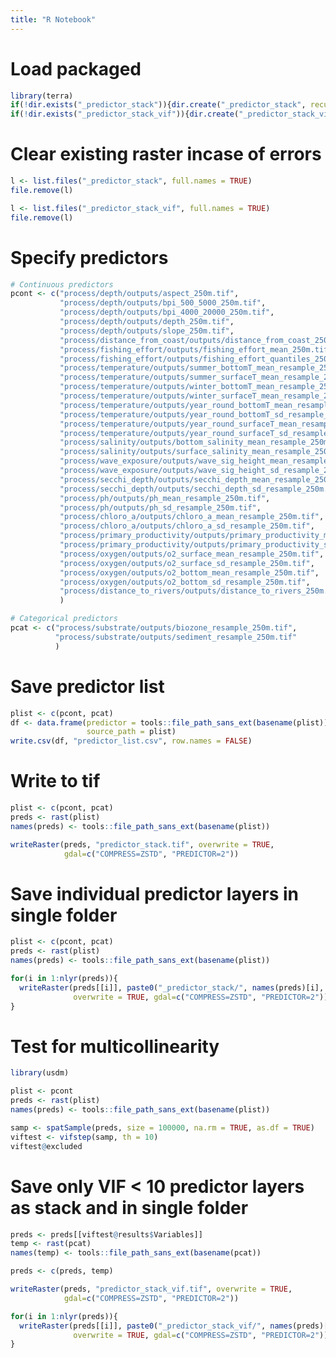 ```yaml
---
title: "R Notebook"
---
```


# Load packaged
```r
library(terra)
if(!dir.exists("_predictor_stack")){dir.create("_predictor_stack", recursive = TRUE)}
if(!dir.exists("_predictor_stack_vif")){dir.create("_predictor_stack_vif", recursive = TRUE)}
```
# Clear existing raster incase of errors
```r
l <- list.files("_predictor_stack", full.names = TRUE)
file.remove(l)

l <- list.files("_predictor_stack_vif", full.names = TRUE)
file.remove(l)
```

# Specify predictors
```r
# Continuous predictors
pcont <- c("process/depth/outputs/aspect_250m.tif",
           "process/depth/outputs/bpi_500_5000_250m.tif",
           "process/depth/outputs/bpi_4000_20000_250m.tif",
           "process/depth/outputs/depth_250m.tif",
           "process/depth/outputs/slope_250m.tif",
           "process/distance_from_coast/outputs/distance_from_coast_250m.tif",
           "process/fishing_effort/outputs/fishing_effort_mean_250m.tif",
           "process/fishing_effort/outputs/fishing_effort_quantiles_250m.tif",
           "process/temperature/outputs/summer_bottomT_mean_resample_250m.tif",
           "process/temperature/outputs/summer_surfaceT_mean_resample_250m.tif",
           "process/temperature/outputs/winter_bottomT_mean_resample_250m.tif",
           "process/temperature/outputs/winter_surfaceT_mean_resample_250m.tif",
           "process/temperature/outputs/year_round_bottomT_mean_resample_250m.tif",
           "process/temperature/outputs/year_round_bottomT_sd_resample_250m.tif",
           "process/temperature/outputs/year_round_surfaceT_mean_resample_250m.tif",
           "process/temperature/outputs/year_round_surfaceT_sd_resample_250m.tif",
           "process/salinity/outputs/bottom_salinity_mean_resample_250m.tif",
           "process/salinity/outputs/surface_salinity_mean_resample_250m.tif",
           "process/wave_exposure/outputs/wave_sig_height_mean_resample_250m.tif",
           "process/wave_exposure/outputs/wave_sig_height_sd_resample_250m.tif",
           "process/secchi_depth/outputs/secchi_depth_mean_resample_250m.tif",
           "process/secchi_depth/outputs/secchi_depth_sd_resample_250m.tif",
           "process/ph/outputs/ph_mean_resample_250m.tif",
           "process/ph/outputs/ph_sd_resample_250m.tif",
           "process/chloro_a/outputs/chloro_a_mean_resample_250m.tif",
           "process/chloro_a/outputs/chloro_a_sd_resample_250m.tif",
           "process/primary_productivity/outputs/primary_productivity_mean_resample_250m.tif",
           "process/primary_productivity/outputs/primary_productivity_sd_resample_250m.tif",
           "process/oxygen/outputs/o2_surface_mean_resample_250m.tif",
           "process/oxygen/outputs/o2_surface_sd_resample_250m.tif",
           "process/oxygen/outputs/o2_bottom_mean_resample_250m.tif",
           "process/oxygen/outputs/o2_bottom_sd_resample_250m.tif",
           "process/distance_to_rivers/outputs/distance_to_rivers_250m.tif"
           )

# Categorical predictors
pcat <- c("process/substrate/outputs/biozone_resample_250m.tif",
          "process/substrate/outputs/sediment_resample_250m.tif"
          )
```

# Save predictor list
```r
plist <- c(pcont, pcat)
df <- data.frame(predictor = tools::file_path_sans_ext(basename(plist)),
                 source_path = plist)
write.csv(df, "predictor_list.csv", row.names = FALSE)
```

# Write to tif
```r
plist <- c(pcont, pcat)
preds <- rast(plist)
names(preds) <- tools::file_path_sans_ext(basename(plist))

writeRaster(preds, "predictor_stack.tif", overwrite = TRUE, 
            gdal=c("COMPRESS=ZSTD", "PREDICTOR=2"))
```

# Save individual predictor layers in single folder
```r
plist <- c(pcont, pcat)
preds <- rast(plist)
names(preds) <- tools::file_path_sans_ext(basename(plist))

for(i in 1:nlyr(preds)){
  writeRaster(preds[[i]], paste0("_predictor_stack/", names(preds)[i], ".tif"), 
              overwrite = TRUE, gdal=c("COMPRESS=ZSTD", "PREDICTOR=2"))
}
```

# Test for multicollinearity
```r
library(usdm)

plist <- pcont
preds <- rast(plist)
names(preds) <- tools::file_path_sans_ext(basename(plist))

samp <- spatSample(preds, size = 100000, na.rm = TRUE, as.df = TRUE)
viftest <- vifstep(samp, th = 10)
viftest@excluded
```

# Save only VIF < 10 predictor layers as stack and in single folder
```r
preds <- preds[[viftest@results$Variables]]
temp <- rast(pcat)
names(temp) <- tools::file_path_sans_ext(basename(pcat))

preds <- c(preds, temp)

writeRaster(preds, "predictor_stack_vif.tif", overwrite = TRUE, 
            gdal=c("COMPRESS=ZSTD", "PREDICTOR=2"))

for(i in 1:nlyr(preds)){
  writeRaster(preds[[i]], paste0("_predictor_stack_vif/", names(preds)[i], ".tif"), 
              overwrite = TRUE, gdal=c("COMPRESS=ZSTD", "PREDICTOR=2"))
}
```


